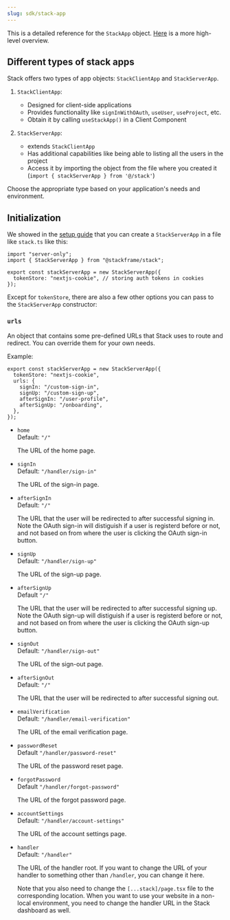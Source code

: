 ```yaml
---
slug: sdk/stack-app
---
```


This is a detailed reference for the `StackApp` object. [Here](../concepts/stack-app.mdx) is a more high-level overview.

## Different types of stack apps

Stack offers two types of app objects: `StackClientApp` and `StackServerApp`.

1. `StackClientApp`:
   - Designed for client-side applications
   - Provides functionality like `signInWithOAuth`, `useUser`, `useProject`, etc.
   - Obtain it by calling `useStackApp()` in a Client Component

2. `StackServerApp`:
   - extends `StackClientApp`
   - Has additional capabilities like being able to listing all the users in the project
   - Access it by importing the object from the file where you created it (`import { stackServerApp } from '@/stack'`)

Choose the appropriate type based on your application's needs and environment.


## Initialization

We showed in the [setup guide](../getting-started/setup.mdx) that you can create a `StackServerApp` in a file like `stack.ts` like this:

```tsx
import "server-only";
import { StackServerApp } from "@stackframe/stack";

export const stackServerApp = new StackServerApp({
  tokenStore: "nextjs-cookie", // storing auth tokens in cookies
});
```

Except for `tokenStore`, there are also a few other options you can pass to the `StackServerApp` constructor:

### `urls`

An object that contains some pre-defined URLs that Stack uses to route and redirect. You can override them for your own needs.

Example:

```tsx
export const stackServerApp = new StackServerApp({
  tokenStore: "nextjs-cookie",
  urls: {
    signIn: "/custom-sign-in",
    signUp: "/custom-sign-up",
    afterSignIn: "/user-profile",
    afterSignUp: "/onboarding",
  },
});
```


- `home`  
    Default: `"/"`  

    The URL of the home page.

-  `signIn`   
    Default: `"/handler/sign-in"`  

    The URL of the sign-in page.

- `afterSignIn`    
    Default: `"/"`

    The URL that the user will be redirected to after successful signing in. Note the OAuth sign-in will distiguish if a user is registerd before or not, and not based on from where the user is clicking the OAuth sign-in button.

- `signUp`    
    Default: `"/handler/sign-up"`  

    The URL of the sign-up page.

- `afterSignUp`   
    Default `"/"`

    The URL that the user will be redirected to after successful signing up. Note the OAuth sign-up will distiguish if a user is registerd before or not, and not based on from where the user is clicking the OAuth sign-up button.

- `signOut`   
    Default: `"/handler/sign-out"`  

    The URL of the sign-out page.

- `afterSignOut`   
    Default: `"/"`  

    The URL that the user will be redirected to after successful signing out.

- `emailVerification`   
    Default: `"/handler/email-verification"`

    The URL of the email verification page.

- `passwordReset`   
    Default `"/handler/password-reset"`

    The URL of the password reset page.

- `forgotPassword`   
    Default `"/handler/forgot-password"`

    The URL of the forgot password page.

- `accountSettings`   
    Default: `"/handler/account-settings"`

    The URL of the account settings page.

- `handler`    
    Default: `"/handler"`  

    The URL of the handler root. If you want to change the URL of your handler to something other than `/handler`, you can change it here. 

    Note that you also need to change the `[...stack]/page.tsx` file to the corresponding location. When you want to use your website in a non-local environment, you need to change the handler URL in the Stack dashboard as well.

